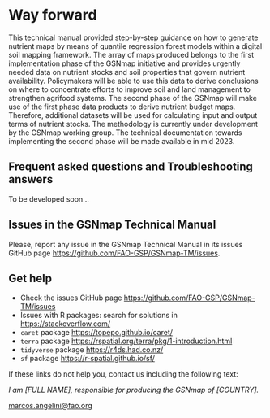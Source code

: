 # Way forward

This technical manual provided step-by-step guidance on how to generate nutrient maps by means of quantile regression forest models within a digital soil mapping framework. The array of maps produced belongs to the first implementation phase of the GSNmap initiative and provides urgently needed data on nutrient stocks and soil properties that govern nutrient availability. Policymakers will be able to use this data to derive conclusions on where to concentrate efforts to improve soil and land management to strengthen agrifood systems.
The second phase of the GSNmap will make use of the first phase data products to derive nutrient budget maps. Therefore, additional datasets will be used for calculating input and output terms of nutrient stocks. The methodology is currently under development by the GSNmap working group. The technical documentation towards implementing the second phase will be made available in mid 2023.

## Frequent asked questions and Troubleshooting answers

To be developed soon...

## Issues in the GSNmap Technical Manual

Please, report any issue in the GSNmap Technical Manual in its issues GitHub page [https://github.com/FAO-GSP/GSNmap-TM/issues](https://github.com/FAO-GSP/GSNmap-TM/issues).

## Get help

- Check the issues GitHub page [https://github.com/FAO-GSP/GSNmap-TM/issues](https://github.com/FAO-GSP/GSNmap-TM/issues)
- Issues with R packages: search for solutions in [https://stackoverflow.com/](https://stackoverflow.com/)
- ```caret``` package [https://topepo.github.io/caret/](https://topepo.github.io/caret/)
- ```terra``` package [https://rspatial.org/terra/pkg/1-introduction.html](https://rspatial.org/terra/pkg/1-introduction.html)
- ```tidyverse``` package [https://r4ds.had.co.nz/](https://r4ds.had.co.nz/)
- ```sf``` package [https://r-spatial.github.io/sf/](https://r-spatial.github.io/sf/)

If these links do not help you, contact us including the following text:

*I am [FULL NAME], responsible for producing the GSNmap of [COUNTRY].*

[marcos.angelini@fao.org](mailto:marcos.angelini@fao.org)